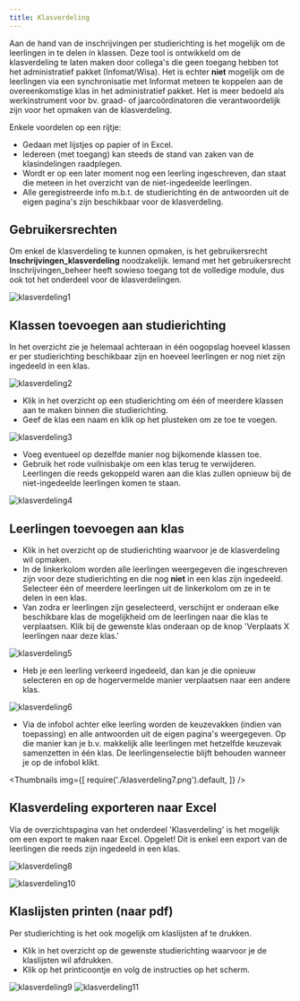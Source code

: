 ```yaml
---
title: Klasverdeling
---
```


Aan de hand van de inschrijvingen per studierichting is het mogelijk om de leerlingen in te delen in klassen. Deze tool is ontwikkeld om de klasverdeling te laten maken door collega's die geen toegang hebben tot het administratief pakket (Infomat/Wisa). Het is echter **niet** mogelijk om de leerlingen via een synchronisatie met Informat meteen te koppelen aan de overeenkomstige klas in het administratief pakket. Het is meer bedoeld als werkinstrument voor bv. graad- of jaarcoördinatoren die verantwoordelijk zijn voor het opmaken van de klasverdeling. 

Enkele voordelen op een rijtje:
- Gedaan met lijstjes op papier of in Excel. 
- Iedereen (met toegang) kan steeds de stand van zaken van de klasindelingen raadplegen. 
- Wordt er op een later moment nog een leerling ingeschreven, dan staat die meteen in het overzicht van de niet-ingedeelde leerlingen. 
- Alle geregistreerde info m.b.t. de studierichting én de antwoorden uit de eigen pagina's zijn beschikbaar voor de klasverdeling. 

## Gebruikersrechten

Om enkel de klasverdeling te kunnen opmaken, is het gebruikersrecht **Inschrijvingen_klasverdeling** noodzakelijk. Iemand met het gebruikersrecht Inschrijvingen_beheer heeft sowieso toegang tot de volledige module, dus ook tot het onderdeel voor de klasverdelingen.

![klasverdeling1](./klasverdeling1.png)

## Klassen toevoegen aan studierichting

In het overzicht zie je helemaal achteraan in één oogopslag hoeveel klassen er per studierichting beschikbaar zijn en hoeveel leerlingen er nog niet zijn ingedeeld in een klas. 

![klasverdeling2](./klasverdeling2.png)

- Klik in het overzicht op een studierichting om één of meerdere klassen aan te maken binnen die studierichting. 
- Geef de klas een naam en klik op het plusteken om ze toe te voegen.

![klasverdeling3](./klasverdeling3.png)

- Voeg eventueel op dezelfde manier nog bijkomende klassen toe.
- Gebruik het rode vuilnisbakje om een klas terug te verwijderen. Leerlingen die reeds gekoppeld waren aan die klas zullen opnieuw bij de niet-ingedeelde leerlingen komen te staan. 

![klasverdeling4](./klasverdeling4.png)

## Leerlingen toevoegen aan klas 

- Klik in het overzicht op de studierichting waarvoor je de klasverdeling wil opmaken. 
- In de linkerkolom worden alle leerlingen weergegeven die ingeschreven zijn voor deze studierichting en die nog **niet** in een klas zijn ingedeeld. Selecteer één of meerdere leerlingen uit de linkerkolom om ze in te delen in een klas. 
- Van zodra er leerlingen zijn geselecteerd, verschijnt er onderaan elke beschikbare klas de mogelijkheid om de leerlingen naar die klas te verplaatsen. Klik bij de gewenste klas onderaan op de knop 'Verplaats X leerlingen naar deze klas.'

![klasverdeling5](./klasverdeling5.png)

- Heb je een leerling verkeerd ingedeeld, dan kan je die opnieuw selecteren en op de hogervermelde manier verplaatsen naar een andere klas. 

![klasverdeling6](./klasverdeling6.png)

- Via de infobol achter elke leerling worden de keuzevakken (indien van toepassing) en alle antwoorden uit de eigen pagina's weergegeven. Op die manier kan je b.v. makkelijk alle leerlingen met hetzelfde keuzevak samenzetten in één klas. De leerlingenselectie blijft behouden wanneer je op de infobol klikt. 

<Thumbnails img={[
    require('./klasverdeling7.png').default, 
]} />

## Klasverdeling exporteren naar Excel

Via de overzichtspagina van het onderdeel 'Klasverdeling' is het mogelijk om een export te maken naar Excel. Opgelet! Dit is enkel een export van de leerlingen die reeds zijn ingedeeld in een klas. 

![klasverdeling8](./klasverdeling8.png)

![klasverdeling10](./klasverdeling10.PNG)

## Klaslijsten printen (naar pdf)

Per studierichting is het ook mogelijk om klaslijsten af te drukken. 
- Klik in het overzicht op de gewenste studierichting waarvoor je de klaslijsten wil afdrukken.
- Klik op het printicoontje en volg de instructies op het scherm.  

![klasverdeling9](./klasverdeling9.png)
![klasverdeling11](./klasverdeling11.PNG)